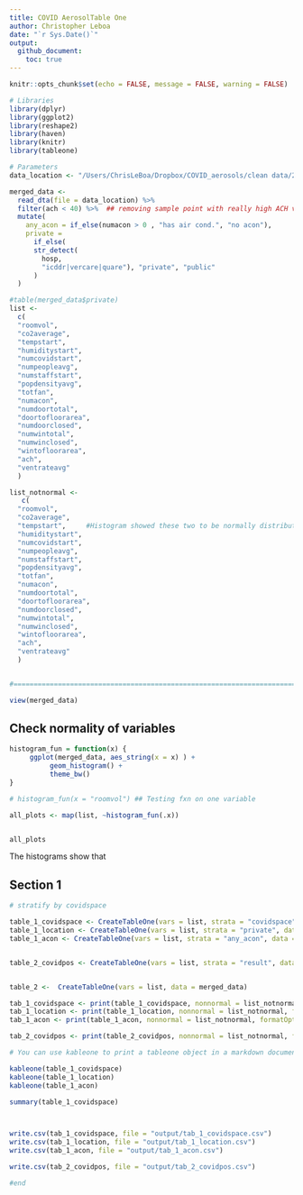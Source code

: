 ```yaml
---
title: COVID AerosolTable One
author: Christopher Leboa 
date: "`r Sys.Date()`"
output: 
  github_document:
    toc: true
---
```


```r
knitr::opts_chunk$set(echo = FALSE, message = FALSE, warning = FALSE)
```

```r
# Libraries
library(dplyr)
library(ggplot2)
library(reshape2)
library(haven)
library(knitr)
library(tableone)

# Parameters
data_location <- "/Users/ChrisLeBoa/Dropbox/COVID_aerosols/clean data/2 25 21/mergeddata_22521.dta"

merged_data <- 
  read_dta(file = data_location) %>% 
  filter(ach < 40) %>%  ## removing sample point with really high ACH value 
  mutate(
    any_acon = if_else(numacon > 0 , "has air cond.", "no acon"),
    private =
      if_else(
      str_detect(
        hosp,
        "icddr|vercare|quare"), "private", "public"
      )
  )

#table(merged_data$private)
list <-
  c(
  "roomvol",
  "co2average", 
  "tempstart",
  "humiditystart",
  "numcovidstart",
  "numpeopleavg", 
  "numstaffstart",
  "popdensityavg", 
  "totfan", 
  "numacon", 
  "numdoortotal", 
  "doortofloorarea",
  "numdoorclosed", 
  "numwintotal", 
  "numwinclosed",
  "wintofloorarea",
  "ach",
  "ventrateavg"
  )

list_notnormal <- 
   c(
  "roomvol",
  "co2average", 
  "tempstart",     #Histogram showed these two to be normally distributed 
  "humiditystart",
  "numcovidstart",
  "numpeopleavg", 
  "numstaffstart",
  "popdensityavg", 
  "totfan", 
  "numacon", 
  "numdoortotal", 
  "doortofloorarea",
  "numdoorclosed", 
  "numwintotal", 
  "numwinclosed",
  "wintofloorarea",
  "ach",
  "ventrateavg"
  )


#===============================================================================

view(merged_data)
```

## Check normality of variables 
```r
histogram_fun = function(x) {
     ggplot(merged_data, aes_string(x = x) ) +
          geom_histogram() + 
          theme_bw() 
}

# histogram_fun(x = "roomvol") ## Testing fxn on one variable 

all_plots <- map(list, ~histogram_fun(.x))


all_plots
```
The histograms show that 

## Section 1
```r




# stratify by covidspace 

table_1_covidspace <- CreateTableOne(vars = list, strata = "covidspace", data = merged_data)
table_1_location <- CreateTableOne(vars = list, strata = "private", data = merged_data)
table_1_acon <- CreateTableOne(vars = list, strata = "any_acon", data = merged_data)


table_2_covidpos <- CreateTableOne(vars = list, strata = "result", data = merged_data)


table_2 <-  CreateTableOne(vars = list, data = merged_data)

tab_1_covidspace <- print(table_1_covidspace, nonnormal = list_notnormal, formatOptions = list(big.mark = ","))
tab_1_location <- print(table_1_location, nonnormal = list_notnormal, formatOptions = list(big.mark = ","))
tab_1_acon <- print(table_1_acon, nonnormal = list_notnormal, formatOptions = list(big.mark = ","))

tab_2_covidpos <- print(table_2_covidpos, nonnormal = list_notnormal, formatOptions = list(big.mark = ","))

# You can use kableone to print a tableone object in a markdown document but it will fail if you add in the notnormal thing like this kableone(tab2)

kableone(table_1_covidspace)
kableone(table_1_location)
kableone(table_1_acon)

summary(table_1_covidspace)



write.csv(tab_1_covidspace, file = "output/tab_1_covidspace.csv")
write.csv(tab_1_location, file = "output/tab_1_location.csv")
write.csv(tab_1_acon, file = "output/tab_1_acon.csv")

write.csv(tab_2_covidpos, file = "output/tab_2_covidpos.csv")

#end
```

